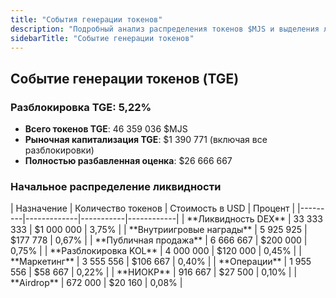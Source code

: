 ```yaml
---
title: "События генерации токенов"
description: "Подробный анализ распределения токенов $MJS и выделения ликвидности на TGE"
sidebarTitle: "Событие генерации токенов"
---
```


## Событие генерации токенов (TGE)

### Разблокировка TGE: 5,22%
- **Всего токенов TGE**: 46 359 036 $MJS
- **Рыночная капитализация TGE**: $1 390 771 (включая все разблокировки)
- **Полностью разбавленная оценка**: $26 666 667

### Начальное распределение ликвидности

<Card className='mt-4 w-fit'>
| Назначение | Количество токенов | Стоимость в USD | Процент |
|---------|-------------|-----------|------------|
| **Ликвидность DEX** | 33 333 333 | $1 000 000 | 3,75% |
| **Внутриигровые награды** | 5 925 925 | $177 778 | 0,67% |
| **Публичная продажа** | 6 666 667 | $200 000 | 0,75% |
| **Разблокировка KOL** | 4 000 000 | $120 000 | 0,45% |
| **Маркетинг** | 3 555 556 | $106 667 | 0,40% |
| **Операции** | 1 955 556 | $58 667 | 0,22% |
| **НИОКР** | 916 667 | $27 500 | 0,10% |
| **Airdrop** | 672 000 | $20 160 | 0,08% |
</Card>